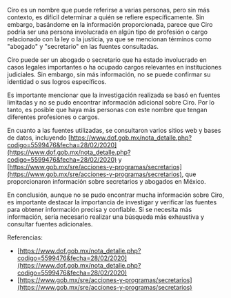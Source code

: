 Ciro es un nombre que puede referirse a varias personas, pero sin más contexto, es difícil determinar a quién se refiere específicamente. Sin embargo, basándome en la información proporcionada, parece que Ciro podría ser una persona involucrada en algún tipo de profesión o cargo relacionado con la ley o la justicia, ya que se mencionan términos como "abogado" y "secretario" en las fuentes consultadas.

Ciro puede ser un abogado o secretario que ha estado involucrado en casos legales importantes o ha ocupado cargos relevantes en instituciones judiciales. Sin embargo, sin más información, no se puede confirmar su identidad o sus logros específicos.

Es importante mencionar que la investigación realizada se basó en fuentes limitadas y no se pudo encontrar información adicional sobre Ciro. Por lo tanto, es posible que haya más personas con este nombre que tengan diferentes profesiones o cargos.

En cuanto a las fuentes utilizadas, se consultaron varios sitios web y bases de datos, incluyendo [https://www.dof.gob.mx/nota_detalle.php?codigo=5599476&fecha=28/02/2020](https://www.dof.gob.mx/nota_detalle.php?codigo=5599476&fecha=28/02/2020) y [https://www.gob.mx/sre/acciones-y-programas/secretarios](https://www.gob.mx/sre/acciones-y-programas/secretarios), que proporcionaron información sobre secretarios y abogados en México.

En conclusión, aunque no se pudo encontrar mucha información sobre Ciro, es importante destacar la importancia de investigar y verificar las fuentes para obtener información precisa y confiable. Si se necesita más información, sería necesario realizar una búsqueda más exhaustiva y consultar fuentes adicionales.

Referencias:
- [https://www.dof.gob.mx/nota_detalle.php?codigo=5599476&fecha=28/02/2020](https://www.dof.gob.mx/nota_detalle.php?codigo=5599476&fecha=28/02/2020)
- [https://www.gob.mx/sre/acciones-y-programas/secretarios](https://www.gob.mx/sre/acciones-y-programas/secretarios)